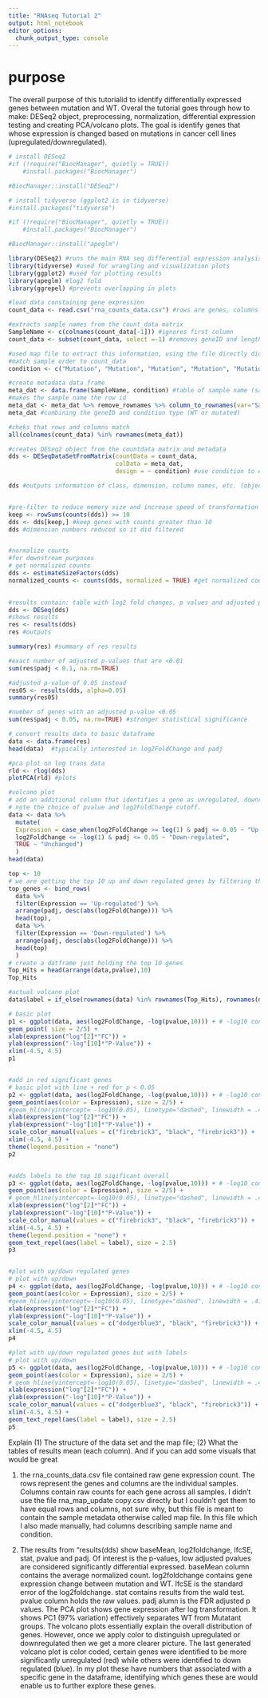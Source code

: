 ```yaml
---
title: "RNAseq Tutorial 2"
output: html_notebook
editor_options: 
  chunk_output_type: console
---
```


# purpose
The overall purpose of this tutorialid to identify differentially expressed genes between mutation and WT. Overal the tutorial goes through how to make: DESeq2 object, preprocessing, normalization, differential expression testing and creating PCA/volcano plots. The goal is identify genes that whose expression is changed based on mutations in cancer cell lines (upregulated/downregulated).


```r
# install DESeq2
#if (!require("BiocManager", quietly = TRUE))
    #install.packages("BiocManager")

#BiocManager::install("DESeq2")

# install tidyverse (ggplot2 is in tidyverse)
#install.packages("tidyverse")

#if (!require("BiocManager", quietly = TRUE))
    #install.packages("BiocManager")

#BiocManager::install("apeglm")

library(DESeq2) #runs the main RNA seq differential expression analysis 
library(tidyverse) #used for wrangling and visualization plots
library(ggplot2) #used for plotting results
library(apeglm) #log2 fold 
library(ggrepel) #prevents overlapping in plots 

```

```r
#load data constaining gene expression
count_data <- read.csv("rna_counts_data.csv") #rows are genes, columns are samples
```


```r
#extracts sample names from the count_data matrix
SampleName <- c(colnames(count_data[-1])) #ignores first column
count_data <- subset(count_data, select =-1) #removes geneID and length 

#used map file to extract this information, using the file directly did not work (not sure why)
#match sample order to count_data
condition <- c("Mutation", "Mutation", "Mutation", "Mutation", "Mutation", "Mutation", "Mutation", "Mutation", "WT", "WT","Mutation", "Mutation", "Mutation", "Mutation", "Mutation", "Mutation", "Mutation", "Mutation","Mutation", "WT", "WT", "WT" )

#create metadata data frame
meta_dat <- data.frame(SampleName, condition) #table of sample name (sample) and condition
#makes the sample name the row id 
meta_dat <- meta_dat %>% remove_rownames %>% column_to_rownames(var="SampleName")
meta_dat #combining the geneID and condition type (WT or mutated)

#cheks that rows and columns match 
all(colnames(count_data) %in% rownames(meta_dat))

```

```r
#creates DESeq2 object from the countdata matrix and metadata
dds <- DESeqDataSetFromMatrix(countData = count_data,
                              colData = meta_dat,
                              design = ~ condition) #use condition to explain gene expression

dds #outputs information of class, dimension, column names, etc. (object's elements)


#pre-filter to reduce memory size and increase speed of transformation and other testing functions 
keep <- rowSums(counts(dds)) >= 10
dds <- dds[keep,] #keep genes with counts greater than 10
dds #dimension numbers reduced so it did filtered 


#normalize counts
#for downstream purposes
# get normalized counts
dds <- estimateSizeFactors(dds)
normalized_counts <- counts(dds, normalized = TRUE) #get normalized counts
 
```

```r
#results contain: table with log2 fold changes, p values and adjusted p values
dds <- DESeq(dds)
#shows results
res <- results(dds)
res #outputs

summary(res) #summary of res results

#exact number of adjusted p-values that are <0.01
sum(res$padj < 0.1, na.rm=TRUE)

#adjusted p-value of 0.05 instead 
res05 <- results(dds, alpha=0.05)
summary(res05)

#number of genes with an adjusted p-value <0.05 
sum(res$padj < 0.05, na.rm=TRUE) #stronger statistical significance 
```

```r
# convert results data to basic dataframe
data <- data.frame(res) 
head(data)  #typically interested in log2FoldChange and padj

#pca plot on log trans data
rld <- rlog(dds)
plotPCA(rld) #plots

#volcano plot
# add an additional column that identifies a gene as unregulated, downregulated, or unchanged
# note the choice of pvalue and log2FoldChange cutoff. 
data <- data %>%
  mutate(
  Expression = case_when(log2FoldChange >= log(1) & padj <= 0.05 ~ "Up-regulated",
  log2FoldChange <= -log(1) & padj <= 0.05 ~ "Down-regulated",
  TRUE ~ "Unchanged")
  )
head(data)

top <- 10
# we are getting the top 10 up and down regulated genes by filtering the column Up-regulated and Down-regulated and sorting by the adjusted p-value. 
top_genes <- bind_rows(
  data %>%
  filter(Expression == 'Up-regulated') %>%
  arrange(padj, desc(abs(log2FoldChange))) %>%
  head(top),
  data %>%
  filter(Expression == 'Down-regulated') %>%
  arrange(padj, desc(abs(log2FoldChange))) %>%
  head(top)
  )
# create a datframe just holding the top 10 genes
Top_Hits = head(arrange(data,pvalue),10)
Top_Hits

#actual volcano plot
data$label = if_else(rownames(data) %in% rownames(Top_Hits), rownames(data), "")

# basic plot
p1 <- ggplot(data, aes(log2FoldChange, -log(pvalue,10))) + # -log10 conversion
geom_point( size = 2/5) +
xlab(expression("log"[2]*"FC")) +
ylab(expression("-log"[10]*"P-Value")) +
xlim(-4.5, 4.5)
p1


#add in red significant genes
# basic plot with line + red for p < 0.05
p2 <- ggplot(data, aes(log2FoldChange, -log(pvalue,10))) + # -log10 conversion
geom_point(aes(color = Expression), size = 2/5) +
#geom_hline(yintercept= -log10(0.05), linetype="dashed", linewidth = .4) +
xlab(expression("log"[2]*"FC")) +
ylab(expression("-log"[10]*"P-Value")) +
scale_color_manual(values = c("firebrick3", "black", "firebrick3")) +
xlim(-4.5, 4.5) +
theme(legend.position = "none")
p2


#adds labels to the top 10 sigificant overall
p3 <- ggplot(data, aes(log2FoldChange, -log(pvalue,10))) + # -log10 conversion
geom_point(aes(color = Expression), size = 2/5) +
# geom_hline(yintercept=-log10(0.05), linetype="dashed", linewidth = .4) +
xlab(expression("log"[2]*"FC")) +
ylab(expression("-log"[10]*"P-Value")) +
scale_color_manual(values = c("firebrick3", "black", "firebrick3")) +
xlim(-4.5, 4.5) +
theme(legend.position = "none") +
geom_text_repel(aes(label = label), size = 2.5)
p3


#plot with up/down regulated genes 
# plot with up/down
p4 <- ggplot(data, aes(log2FoldChange, -log(pvalue,10))) + # -log10 conversion
geom_point(aes(color = Expression), size = 2/5) +
#geom_hline(yintercept=-log10(0.05), linetype="dashed", linewidth = .4) +
xlab(expression("log"[2]*"FC")) +
ylab(expression("-log"[10]*"P-Value")) +
scale_color_manual(values = c("dodgerblue3", "black", "firebrick3")) +
xlim(-4.5, 4.5)
p4

#plot with up/down regulated genes but with labels
# plot with up/down
p5 <- ggplot(data, aes(log2FoldChange, -log(pvalue,10))) + # -log10 conversion
geom_point(aes(color = Expression), size = 2/5) +
# geom_hline(yintercept=-log10(0.05), linetype="dashed", linewidth = .4) +
xlab(expression("log"[2]*"FC")) +
ylab(expression("-log"[10]*"P-Value")) +
scale_color_manual(values = c("dodgerblue3", "black", "firebrick3")) +
xlim(-4.5, 4.5) +
geom_text_repel(aes(label = label), size = 2.5)
p5
```

Explain (1) The structure of the data set and the map file; (2) What the
tables of results mean (each column). And if you can add some visuals that would be
great

1. the rna_counts_data.csv file contained raw gene expression count. The rows represent the genes and columns are the individual samples. Columns contain raw counts for each gene across all samples.
 I didn't use the file rna_map_update copy.csv directly but I couldn't get them to have equal rows and columns, not sure why, but this file is meant to contain the sample metadata otherwise called map file. In this file which I also made manually, had columns describing sample name and condition. 
 
2. The results from "results(dds) show baseMean, log2foldchange, lfcSE, stat, pvalue and padj. Of interest is the p-values, low adjusted pvalues are considered significantly differential expressed. 
baseMean column contains the average normalized count. log2foldchange contains gene expression change between mutation and WT. lfcSE is the standard error of the log2foldchange. stat contains results from the wald test. pvalue column holds the raw values. padj alumn is the FDR adjusted p values. 
The PCA plot shows gene expression after log transformation. It shows PC1 (97% variation) effectively separates WT from Mutatant groups. The volcano plots essentially explain the overall distribution of genes. 
However, once we apply color to distinguish upregulated or downregulated then we get a more clearer picture. The last generated volcano plot is color coded, certain genes were identified to be more significantly unregulated (red) while others were identified to down regulated (blue). In my plot these have numbers that associated with a specific gene in the dataframe, identifying which genes these are would enable us to further explore these genes. 




